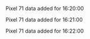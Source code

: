 Pixel 71 data added for 16:20:00

Pixel 71 data added for 16:21:00

Pixel 71 data added for 16:22:00

